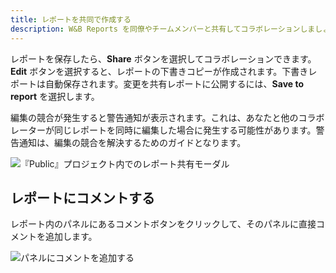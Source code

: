```yaml
---
title: レポートを共同で作成する
description: W&B Reports を同僚やチームメンバーと共有してコラボレーションしましょう。
---
```


レポートを保存したら、**Share** ボタンを選択してコラボレーションできます。**Edit** ボタンを選択すると、レポートの下書きコピーが作成されます。下書きレポートは自動保存されます。変更を共有レポートに公開するには、**Save to report** を選択します。

編集の競合が発生すると警告通知が表示されます。これは、あなたと他のコラボレーターが同じレポートを同時に編集した場合に発生する可能性があります。警告通知は、編集の競合を解決するためのガイドとなります。

<Frame>
    <img src="/images/reports/share-report.gif" alt="『Public』プロジェクト内でのレポート共有モーダル" max-width="90%"  />
</Frame>

## レポートにコメントする

レポート内のパネルにあるコメントボタンをクリックして、そのパネルに直接コメントを追加します。

<Frame>
    <img src="/images/reports/demo_comment_on_panels_in_reports.gif" alt="パネルにコメントを追加する"  />
</Frame>